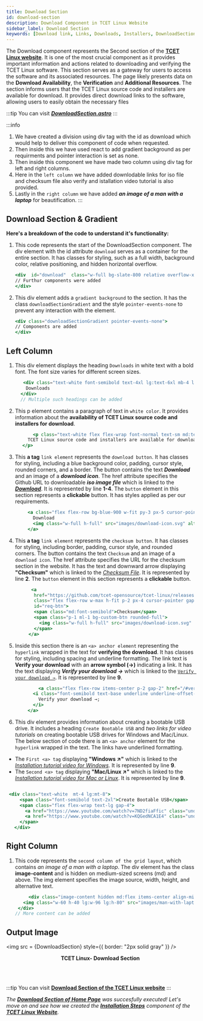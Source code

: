 ```yaml
---
title: Download Section
id: download-section
description: Download Component in TCET Linux Website
sidebar_label: Download Section
keywords: [Download link, Links, Downloads, Installers, DownloadSection]
---
```


The Download component represents the Second section of the [**TCET Linux website**](https://linux.tcetmumbai.in/). It is one of the most crucial component as it provides important information and actions related to downloading and verifying the TCET Linux software. This section serves as a gateway for users to access the software and its associated resources. The page likely presents data on the **Download Availability**, the **Verification** and **Additional Resources**. The section informs users that the TCET Linux source code and installers are available for download. It provides direct download links to the software, allowing users to easily obtain the necessary files

:::tip
You can visit ***[DownloadSection.astro](https://github.com/tcet-opensource/tcet-linux-website/blob/main/src/components/DownloadSection.astro)***
:::

:::info

   1. We have created a division using div tag with the id as download which would help to deliver this component of code when requested.
   2. Then inside this we have used react to add gradient background as per requirments and pointer interaction is set as none.
   3. Then inside this component we have made two column using div tag for left and right columns.
   4. Here in the `left column` we have added downlodable links for iso file and checksum file also verify and istallation video tutorial is also provided.
   5. Lastly in the `right column` we have added ***an image of a man with a laptop*** for beautification. 
:::

## Download Section & Gradient

**Here's a breakdown of the code to understand it's functionality:**

1. This code represents the start of the DownloadSection component. The div element with the id attribute `download` serves as a container for the entire section. It has classes for styling, such as a full width, background color, relative positioning, and hidden horizontal overflow.
 
     ```jsx title="DownloadSection.astro" {1} showLineNumbers
     <div  id="download"  class="w-full bg-slate-800 relative overflow-x-hidden px-10 lg:px-12">
     // Furthur components were added 
     </div>
     ```

2. This div element adds a `gradient background` to the section. It has the class `downloadSectionGradient` and the style `pointer-events-none` to prevent any interaction with the element.
 
    ```  jsx title="DownloadSection.astro" {1} showLineNumbers
    <div class="downloadSectionGradient pointer-events-none">
    // Components are added 
    </div>

    ```

## Left Column

1. This div element displays the heading `Downloads` in white text with a bold font. The font size varies for different screen sizes.

    ```   jsx title="DownloadSection.astro" {2} showLineNumbers
       <div class="text-white font-semibold text-4xl lg:text-6xl mb-4 lg:mb-9">
        Downloads
      </div> 
      // Multiple such headings can be added 

    ```

2. This p element contains a paragraph of text in `white color`. It provides information about the **availability of TCET Linux source code and installers for download**.

  ``` jsx title="DownloadSection.astro" {2} showLineNumbers
            <p class="text-white flex flex-wrap font-normal text-sm md:text-xl">
          TCET Linux source code and installers are available for download <br /> for all versions!!
        </p>

  ```

3. This **a tag** `link element` represents the `download button`. It has classes for styling, including a blue background color, padding, cursor style, rounded corners, and a border. The button contains the text ***Download*** and an image of a ***download icon***. The href attribute specifies the Github URL to downloadable ***iso image file*** which is linked to the [***Download***](https://github.com/tcet-opensource/tcet-linux/releases/download/v0.5-beta/tcetlinux-2023.05.05-x86_64.iso). It is represented by line **1-4**. The `button` element in this section represents a **clickable** button. It has styles applied as per our requirements.

  ``` jsx title="DownloadSection.astro" {2} showLineNumbers
          <a class="flex flex-row bg-blue-900 w-fit py-3 px-5 cursor-pointer gap-5 items-center justify-center rounded-full border-custom-w border-custom-border-color hover:bg-blue-500 font-semibold text-base" href="https://github.com/tcet-opensource/tcet-linux/releases/download/v0.5-beta/tcetlinux-2023.05.05-x86_64.iso" >
            Download
            <img class="w-full h-full" src="images/download-icon.svg" alt="" />
          </a>
  ```

4. This **a tag** `link element` represents the `checksum button`. It has classes for styling, including border, padding, cursor style, and rounded corners. The button contains the text `Checksum` and an image of a `download icon`. The href attribute specifies the URL for the checksum section in the website. It has the text and downward arrow  displaying **"Checksum"** which is linked to the [*Checksum File*](https://github.com/tcet-opensource/tcet-linux/releases/download/v0.5-beta/checksum). It is represented by line **2**. The `button` element in this section represents a **clickable** button.

   ``` jsx title="DownloadSection.astro" {2,5,7} showLineNumbers
         <a
          href="https://github.com/tcet-opensource/tcet-linux/releases/download/v0.5-beta/checksum"
          class="flex flex-row w-max h-fit p-2 px-4 cursor-pointer gap-2 items-center justify-center border rounded-full border-white hover:bg-blue-50 hover:bg-opacity-20 text-white"
          id="req-btn">
          <span class="md:font-semibold">Checksum</span>
          <span class="p-1 ml-1 bg-custom-btn rounded-full">
            <img class="w-full h-full" src="images/download-icon.svg" alt="" />
          </span>
        </a>
   ```


5. Inside this section there is an `<a> anchor element` representing the `hyperlink` wrapped in the text for **verifying the download**. It has classes for styling, including spacing and underline formatting. The link text is **Verify your download** with an **arrow symbol (→)** indicating a link. It has the text displaying ***Verify your download →*** which is linked to the [`Verify your download →`](https://linux.tcetmumbai.in/#verify). It is represented by line **9**.

  ``` jsx title="DownloadSection.astro" {3} showLineNumbers
              <a class="flex flex-row items-center p-2 gap-2" href="/#verify">
            <i class="font-semibold text-base underline underline-offset-4 not-italic">
              Verify your download →;
            </i>
          </a>

  ```

6.  This div element provides information about creating a bootable USB drive. It includes a heading `Create Bootable USB` and *two links for video tutorials* on creating bootable USB drives for Windows and Mac/Linux. The below section of code there is an `<a> anchor` element for the `hyperlink` wrapped in the text. The links have underlined formatting.
  - The `First <a> tag` displaying **"Windows ↗"** which is linked to the [*Installation tutorial video for Windows*](https://www.youtube.com/watch?v=7ND2fiaFfic). It is represented by line **9**.
  - The `Second <a> tag` displaying **"Mac/Linux ↗"** which is linked to the [*Installation tutorial video for Mac or Linux*](https://www.youtube.com/watch?v=KQGedNCA1E4). It is represented by line **9**.
 
   ```  jsx title="DownloadSection.astro" {2,4,6} showLineNumbers   

    <div class="text-white  mt-4 lg:mt-8">
        <span class="font-semibold text-2xl">Create Bootable USB</span>
        <span class="flex flex-wrap text-lg gap-4">
          <a href="https://www.youtube.com/watch?v=7ND2fiaFfic" class="underline">Windows &#x2197;</a>
          <a href="https://www.youtube.com/watch?v=KQGedNCA1E4" class="underline">Mac / Linux &#x2197;</a>
        </span>
      </div>

   ```

## Right Column
1. This code represents the `second column of the grid layout`, which contains *an image of a man with a laptop*. The div element has the class **image-content** and is hidden on medium-sized screens (md) and above. The img element specifies the image source, width, height, and alternative text.

   ``` jsx title="DownloadSection.astro" {2} showLineNumbers
        <div class="image-content hidden md:flex items-center align-middle justify-center z-10" >
      <img class="w-60 h-40 lg:w-96 lg:h-80" src="images/man-with-laptop.png" alt="" />
    </div>
   // More content can be added 
   ```

## Output Image


<img src = {DownloadSection} style={{ border: "2px solid gray" }} />

<center><b><figcaption>TCET Linux- Download Section</figcaption></b></center>

<br /><br />

:::tip
You can visit **[Download Section of the TCET Linux website](https://linux.tcetmumbai.in/#download)**
:::

_The [**Download Section of Home Page**](download-section) was succesfully executed! Let's move on and see how we created the [**Installation Steps**](installation-steps) component of the **[TCET Linux Website](https://linux.tcetmumbai.in/)**._

